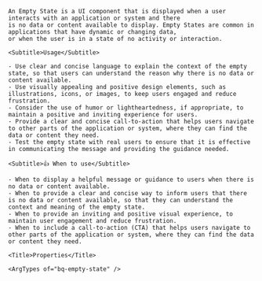 
<div className="bq-doc__wrapper" data-theme="light">
  <div className="bq-doc__container">
    <Title>Empty state</Title>

    An Empty State is a UI component that is displayed when a user interacts with an application or system and there
    is no data or content available to display. Empty States are common in applications that have dynamic or changing data,
    or when the user is in a state of no activity or interaction.

    <Subtitle>Usage</Subtitle>

    - Use clear and concise language to explain the context of the empty state, so that users can understand the reason why there is no data or content available.
    - Use visually appealing and positive design elements, such as illustrations, icons, or images, to keep users engaged and reduce frustration.
    - Consider the use of humor or lightheartedness, if appropriate, to maintain a positive and inviting experience for users.
    - Provide a clear and concise call-to-action that helps users navigate to other parts of the application or system, where they can find the data or content they need.
    - Test the empty state with real users to ensure that it is effective in communicating the message and providing the guidance needed.

    <Subtitle>👍 When to use</Subtitle>

    - When to display a helpful message or guidance to users when there is no data or content available.
    - When to provide a clear and concise way to inform users that there is no data or content available, so that they can understand the context and meaning of the empty state.
    - When to provide an inviting and positive visual experience, to maintain user engagement and reduce frustration.
    - When to include a call-to-action (CTA) that helps users navigate to other parts of the application or system, where they can find the data or content they need.

    <Title>Properties</Title>

    <ArgTypes of="bq-empty-state" />
  </div>
</div>
